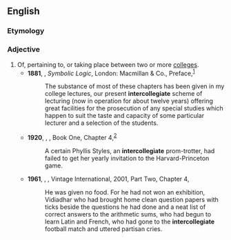 ==English==

===Etymology===
{{prefix|en|inter|collegiate}}

===Adjective===
{{en-adj|-}}

# Of, pertaining to, or taking place between two or more [[college]]s.
#* '''1881''', {{w|John Venn}}, ''Symbolic Logic'', London: Macmillan & Co., Preface,<sup>[https://babel.hathitrust.org/cgi/pt?id=mdp.39015065773254;view=1up;seq=5]</sup>
#*: The substance of most of these chapters has been given in my college lectures, our present '''intercollegiate''' scheme of lecturing (now in operation for about twelve years) offering great facilities for the prosecution of any special studies which happen to suit the taste and capacity of some particular lecturer and a selection of the students.
#* '''1920''', {{w|F. Scott Fitzgerald}}, ''{{w|This Side of Paradise}}'', Book One, Chapter 4,<sup>[http://www.gutenberg.org/files/805/805-h/805-h.htm]</sup>
#*: A certain Phyllis Styles, an '''intercollegiate''' prom-trotter, had failed to get her yearly invitation to the Harvard-Princeton game.
#* '''1961''', {{w|V. S. Naipaul}}, ''{{w|A House for Mr Biswas}}'', Vintage International, 2001, Part Two, Chapter 4,
#*: He was given no food. For he had not won an exhibition, Vidiadhar who had brought home clean question papers with ticks beside the questions he had done and a neat list of correct answers to the arithmetic sums, who had begun to learn Latin and French, who had gone to the '''intercollegiate''' football match and uttered partisan cries.